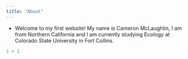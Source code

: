 ```yaml
---
title: "About"
---
```


-   Welcome to my first website! My name is Cameron McLaughlin, I am from Northern California and I am currently studying Ecology at Colorado State University in Fort Collins.

```r
1 + 1
```
